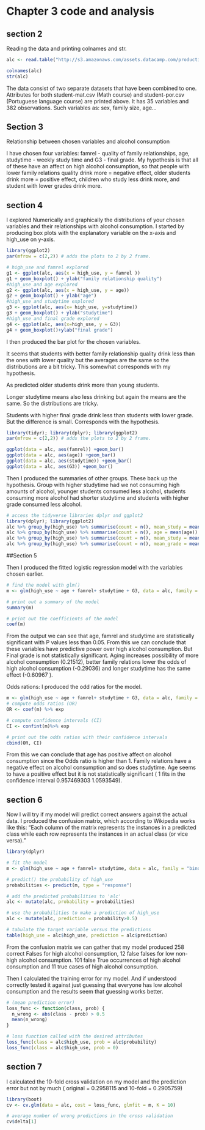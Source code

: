 # Chapter 3 code and analysis

## section 2

Reading the data  and printing colnames and str. 
```r
alc <- read.table("http://s3.amazonaws.com/assets.datacamp.com/production/course_2218/datasets/alc.txt ", sep = "," , header=TRUE)

colnames(alc)
str(alc)

```
The data consist of two separate datasets that have been combined to one. Attributes for both student-mat.csv (Math course) and student-por.csv (Portuguese language course) are printed above. It has 35 variables and 382 observations. Such variables as: sex, family size, age...

## Section 3 
Relationship between chosen variables and alcohol consumption

I have chosen four variables: famrel - quality of family relationships, age, studytime - weekly study time and G3 - final grade. My hypothesis is that all of these have an affect on high alcohol consumption, so that people with lower family relations quality drink more = negative effect, older students drink more = positive effect, children who study less  drink more, and student with lower grades drink more. 

## section 4 
I explored Numerically and graphically the distributions of your chosen variables and their relationships with alcohol consumption. I started by producing box plots with the explanatory variable on the x-axis and high_use on y-axis.

```r
library(ggplot2)
par(mfrow = c(2,2)) # adds the plots to 2 by 2 frame. 

# high_use and famrel explored
g1 <- ggplot(alc, aes(x = high_use, y = famrel ))
g1 + geom_boxplot() + ylab("family relationship quality")
#high_use and age explored
g2 <- ggplot(alc, aes(x = high_use, y = age))
g2 + geom_boxplot() + ylab("age")
#high_use and studytime explored
g3 <- ggplot(alc, aes(x= high_use, y=studytime))
g3 + geom_boxplot() + ylab("studytime")
#high_use and final grade explored
g4 <- ggplot(alc, aes(x=high_use, y = G3))
g4 + geom_boxplot()+ylab("final grade")

```
I then produced the bar plot for the chosen variables. 

It seems that students with better family relationship quality drink less than the ones with lower quality but the averages are the same so the distributions are a bit tricky. This somewhat corresponds with my hypothesis.

As predicted older students drink more than young students. 

Longer studytime means also less drinking but again the means are the same. So the distributions are tricky. 

Students with higher final grade drink less than students with lower grade. But the difference is small. Corresponds with the hypothesis.


```r
library(tidyr); library(dplyr); library(ggplot2)
par(mfrow = c(2,2)) # adds the plots to 2 by 2 frame. 

ggplot(data = alc, aes(famrel)) +geom_bar()
ggplot(data = alc, aes(age)) +geom_bar()
ggplot(data = alc, aes(studytime)) +geom_bar()
ggplot(data = alc, aes(G3)) +geom_bar()
```
Then I produced the summaries of other groups. These back up the hypothesis. Group with higher studytime had we not consuming high amounts of alcohol, younger students consumed less alcohol, students consuming more alcohol had shorter studytime and students with higher grade consumed less alcohol.

```r
# access the tidyverse libraries dplyr and ggplot2
library(dplyr); library(ggplot2)
alc %>% group_by(high_use) %>% summarise(count = n(), mean_study = mean(famrel) )
alc %>% group_by(high_use) %>% summarise(count = n(), age = mean(age))
alc %>% group_by(high_use) %>% summarise(count = n(), mean_study = mean(studytime) )
alc %>% group_by(high_use) %>% summarise(count = n(), mean_grade = mean(G3) )

```
##Section 5

Then I produced the fitted logistic regression model with the variables chosen earlier. 
```r

# find the model with glm()
m <- glm(high_use ~ age + famrel+ studytime + G3, data = alc, family = "binomial")

# print out a summary of the model
summary(m)

# print out the coefficients of the model
coef(m)

```
From the output we can see that age, famrel and studytime are statistically significant with P values less than 0.05. From this we can conclude that these variables have predictive power over high alcohol consumption. But Final grade is not statistically significant. Aging increases possibility of more alcohol consumption (0.21512), better family relations lower the odds of high alcohol consumption (-0.29036) and longer studytime has the same effect (-0.60967 ).


Odds rations: 
I produced the odd ratios for the model. 
```r
m <- glm(high_use ~ age + famrel+ studytime + G3, data = alc, family = "binomial")
# compute odds ratios (OR)
OR <- coef(m) %>% exp

# compute confidence intervals (CI)
CI <- confint(m)%>% exp

# print out the odds ratios with their confidence intervals
cbind(OR, CI)

```
From this we can conclude that age has positive affect on alcohol consumption since the Odds ratio is higher than 1. Family relations have a negative effect on alcohol consumption and so does studytime. Age seems to have a positive effect but it is not statistically significant ( 1 fits in the confidence interval 0.957469303 1.0593549). 


## section 6

Now I will try if my model will predict correct answers against the actual data. I produced the confusion matrix, which according to Wikipedia works like this: "Each column of the matrix represents the instances in a predicted class while each row represents the instances in an actual class (or vice versa)."


```r
library(dplyr)

# fit the model
m <- glm(high_use ~ age + famrel+ studytime, data = alc, family = "binomial")

# predict() the probability of high_use
probabilities <- predict(m, type = "response")

# add the predicted probabilities to 'alc'
alc <- mutate(alc, probability = probabilities)

# use the probabilities to make a prediction of high_use
alc <- mutate(alc, prediction = probability>0.5)

# tabulate the target variable versus the predictions
table(high_use = alc$high_use, prediction = alc$prediction)

```
From the confusion matrix we can gather that my model produced 258 correct Falses for high alcohol consumption, 12 false falses for low non-high alcohol consumption. 101 false True occurrences of high alcohol consumption and 11 true cases of high alcohol consumption. 

Then I calculated the training error for my model.
And if understood correctly tested it against just guessing that everyone has low alcohol consumption and the results seem that guessing works better.


```r
# (mean prediction error)
loss_func <- function(class, prob) {
  n_wrong <- abs(class - prob) > 0.5
  mean(n_wrong)
}

# loss function called with the desired attributes
loss_func(class = alc$high_use, prob = alc$probability)
loss_func(class = alc$high_use, prob = 0)


```
## section 7
I calculated the 10-fold cross validation on my model and the prediction error but not by much ( original = 0.2958115 and 10-fold = 0.2905759)
```r
library(boot)
cv <- cv.glm(data = alc, cost = loss_func, glmfit = m, K = 10)

# average number of wrong predictions in the cross validation
cv$delta[1]
```